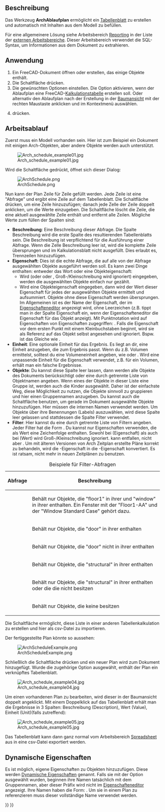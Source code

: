 <languages/>

{{Docnav/de
|[[BIM_Material/de|Material]]
|[[BIM_Preflight/de|Preflight]]
|[[BIM_Workbench/de|BIM]]
|IconL=BIM_Material.svg
|IconR=BIM_Preflight.png
|IconC=Workbench_BIM.svg
}}

{{GuiCommand
|Name=Arch Schedule
|Name=Arch Ablaufplan
|MenuLocation=Verwalten → Planung
|Workbenches=[[BIM_Workbench/de|BIM]]
|SeeAlso=
}}

<span id="Description"></span>
==Beschreibung==

Das Werkzeug '''ArchAblaufplan''' ermöglicht ein [[Spreadsheet_Workbench/de|Tabellenblatt]] zu erstellen und automatisch mit Inhalten aus dem Modell zu befüllen.

Für eine allgemeinere Lösung siehe Arbeitsbereich [https://github.com/furti/FreeCAD-Reporting/tree/master Reporting] in der Liste der [[External_workbenches/de|externen Arbeitsbereiche]]. Dieser Arbeitsbereich verwendet die SQL-Syntax, um Informationen aus dem Dokument zu extrahieren.

<span id="Usage"></span>
==Anwendung==

# Ein FreeCAD-Dokument öffnen oder erstellen, das einige Objekte enthält.
# Die Schaltfläche {{Button|[[Image:Arch_Schedule.svg|16px]] [[Arch_Schedule/de|Planung]]}} drücken.
# Die gewünschten Optionen einstellen. Die Option {{MenuCommand|Tabelle verknüpfen}} aktivieren, wenn der Ablaufplan eine FreeCAD-[[Spreadsheet_Workbench/de|Kalkulationstabelle]] erstellen soll. Oder alternativ den Ablaufplan nach der Erstellung in der [[Tree_view/de|Baumansicht]] mit der rechten Maustaste anklicken und {{MenuCommand|Kalkulationstabelle anhängen}} im Kontextmenü auswählen.
# {{Button|OK}} drücken.

<span id="Workflow"></span>
==Arbeitsablauf==

Zuerst muss ein Modell vorhanden sein. Hier ist zum Beispiel ein Dokument mit einigen Arch-Objekten, aber andere Objekte werden auch unterstützt.

[[Image:Arch_schedule_example01.jpg]]

Wird die Schaltfläche {{Button|[[Image:Arch_Schedule.svg|16px]] [[Arch_Schedule/de|Planung]]}} gedrückt, öffnet sich dieser Dialog:

[[Image:ArchSchedule.png]]

Nun kann der Plan Zeile für Zeile gefüllt werden. Jede Zeile ist eine "Abfrage" und ergibt eine Zeile auf dem Tabellenblatt. Die Schaltfläche {{Button|[[Image:List-add.svg|16px]] Zeile hinzufügen}} drücken, um eine Zeile hinzuzufügen; danach jede Zelle der Zeile doppelt anklicken, um die Werte einzugeben. Die Schaltfläche {{Button|[[Image:List-remove.svg|16px]] Zeile löschen}} löscht die Zeile, die eine aktuell ausgewählte Zelle enthält und {{Button|[[Image:Delete.svg|16px]] Löschen}} entfernt alle Zeilen. Mögliche Werte zum füllen der Spalten sind:

* '''Beschreibung''': Eine Beschreibung dieser Abfrage. Die Spalte Beschreibung wird die erste Spalte des resultierenden Tabellenblatts sein. Die Beschreibung ist verpflichtend für die Ausführung einer Abfrage. Wenn die Zelle Beschreibung leer ist, wird die komplette Zeile übersprungen und im Kalkulationsblatt nicht ausgefüllt. Dies erlaubt es, Trennzeilen hinzuzufügen.
* '''Eigenschaft''': Dies ist die echte Abfrage, die auf alle von der Abfrage ausgewählten Objekte ausgeführt werden soll. Es kann zwei Dinge enthalten: entweder das Wort {{incode|count}} oder eine Objekteigenschaft:
** Wird {{incode|count}} (oder {{incode|Count}} oder {{incode|COUNT}}, Groß-/Kleinschreibung wird ignoriert) eingegeben, werden die ausgewählten Objekte einfach nur gezählt.
** Wird eine Objekteigenschaft eingegeben, dann wird der Wert dieser Eigenschaft für jedes der ausgewählten Objekte ermittelt und aufsummiert. Objekte ohne diese Eigenschaft werden übersprungen. Im Allgemeinen ist es der Name der Eigenschaft, der im [[Property_editor/de|Eigenschafteneditor]] angezeigt wird, ohne Leerzeichen (z.B. tippt man {{incode|PerimeterLength}} in der Spalte Eigenschaft ein, wenn der Eigenschafteneditor die Eigenschaft {{incode|Perimeter Length}} für das Objekt anzeigt). Mit Punktnotation wird auf Eigenschaften von Eigenschaften zugegriffen: {{incode|EigenschaftDesObjekts.EigenschaftDerEigenschaft1.EigenschaftDerEigenschaft2}}. Falls die Eigenschaft vor dem ersten Punkt mit einem Kleinbuchstaben beginnt, wird sie als Referenz auf das Objekt selbst angesehen und ignoriert. Bspw. ist {{incode|object.Shape.Volume}} das Gleiche wie {{incode|Shape.Volume}}.
* '''Einheit''': Eine optionale Einheit für das Ergebnis. Es liegt an dir, eine Einheit anzugeben, die zum Ergebnis passt. Wenn du z.B. Volumen ermittelst, solltest du eine Volumeneinheit angeben, wie {{incode|m^3}} oder {{incode|m³}}. Wird eine unpassende Einheit für die Eigenschaft verwendet, z.B. {{incode|cm}} für ein Volumen, erhält man ein falsche Ergebnisse.
* '''Objekte''': Du kannst diese Spalte leer lassen, dann werden alle Objekte des Dokuments berücksichtigt oder eine durch {{incode|;}} getrennte Liste von Objektnamen angeben. Wenn eines der Objekte in dieser Liste eine Gruppe ist, werden auch die Kinder ausgewählt. Daher ist der einfachste Weg, diese Möglichkeit zu nutzen, die Objekte sinnvoll zu gruppieren und hier einen Gruppennamen anzugeben. Du kannst auch die Schaltfläche {{Button|[[Image:Edit-select-all.svg|16px]] Auswahl hinzufügen}} benutzen, um gerade im Dokument ausgewählte Objekte hinzuzufügen. Hier müssen die internen Namen verwendet werden. Um Objekte über ihre Benennungen (Labels) auszuwählen, wird diese Spalte leer gelassen und stattdessen die Spalte Filter verwendet.
* '''Filter''': Hier kannst du eine durch {{incode|;}} getrennte Liste von Filtern angeben. Jeder Filter hat die Form {{incode|property:value}}. Du kannst nur Eigenschaften verwenden, die als Wert eine Zeichenfolge enthalten. Sowohl bei {{incode|property}} (Eigenschaft) als auch bei {{incode|value}} (Wert) wird Groß-/Kleinschreibung ignoriert. {{incode|value}} kann entfallen, nicht aber {{incode|:}}. Um mit älteren Versionen von Arch Zeitplan erstellte Pläne korrekt zu behandeln, wird die {{incode|type}}-Eigenschaft in die {{incode|ifctype}}-Eigenschaft konvertiert. Es ist ratsam, nicht mehr {{incode|type}} in neuen Zeitplänen zu benutzen.

{| class="wikitable"
|+ Beispiele für Filter-Abfragen
|-
! Abfrage
! Beschreibung
|-
| {{incode|label:floor1;ifctype:window}}
| Behält nur Objekte, die "floor1" in ihrer {{PropertyData/de|Label}} und "window" in ihrer {{PropertyData/de|IFC Type}} enthalten. Ein Fenster mit der {{PropertyData/de|Label}} "Floor1-AA" und der {{PropertyData/de|IFC Type}} "Window Standard Case" gehört dazu.
|-
| {{incode|label:door}}
| Behält nur Objekte, die "door" in ihrer {{PropertyData/de|Label}} enthalten
|-
| {{incode|!label:door}}
| Behält nur Objekte, die "door" nicht in ihrer {{PropertyData/de|Label}} enthalten
|-
| {{incode|ifctype:structural}}
| Behält nur Objekte, die "structural" in ihrer {{PropertyData/de|IFC Type}} enthalten
|-
| {{incode|!ifctype:structural}}
| Behält nur Objekte, die "structural" in ihrer {{PropertyData/de|IFC Type}} enthalten oder die die {{PropertyData/de|IFC Type}} nicht besitzen
|-
| {{incode|!ifctype:}}
| Behält nur Objekte, die keine {{PropertyData/de|IFC Type}} besitzen
|}

Die Schaltfläche {{Button|[[Image:Document-open.svg|16px]] Importieren}} ermöglicht, diese Liste in einer anderen Tabellenkalkulation zu erstellen und hier als csv-Datei zu importieren.

Der fertiggestellte Plan könnte so aussehen:

[[Image:ArchScheduleExample.png]]

Schließlich die Schaltfläche {{Button|OK}} drücken und ein neuer Plan wird zum Dokument hinzugefügt. Wurde die zugehörige Option ausgewählt, enthält der Plan ein verknüpftes Tabellenblatt.

[[Image:Arch_schedule_example04.jpg]]

Um einen vorhandenen Plan zu bearbeiten, wird dieser in der Baumansicht doppelt angeklickt. Mit einem Doppelklick auf das Tabellenblatt erhält man die Ergebnisse in 3 Spalten: Beschreibung (Description), Wert (Value), Einheit (Unit)(falls zutreffend):

[[Image:Arch_schedule_example05.jpg]]

Das Tabellenblatt kann dann ganz normal vom Arbeitsbereich [[Spreadsheet_Workbench/de|Spreadsheet]] aus in eine csv-Datei exportiert werden.

<span id="Dynamic_properties"></span>
==Dynamische Eigenschaften==

Es ist möglich, eigene Eigenschaften zu Objekten hinzuzufügen. Diese werden [[Property_editor/de#Maßnahmen|Dynamische Eigenschaften]] genannt. Falls sie mit der Option {{MenuCommand|Prefix group name}} ausgewählt wurden, beginnen ihre Namen tatsächlich mit dem Gruppennamen, aber dieser Präfix wird nicht im [[Property_editor/de|Eigenschafteneditor]] angezeigt. Ihre Namen haben die Form: {{incode|NameOfGroup_NameOfProperty}}. Um sie in einem Plan zu referenzieren muss dieser vollständige Name verwendet werden.


{{Docnav/de
|[[BIM_Material/de|Material]]
|[[BIM_Preflight/de|Preflight]]
|[[BIM_Workbench/de|BIM]]
|IconL=BIM_Material.svg
|IconR=BIM_Preflight.png
|IconC=Workbench_BIM.svg
}}

{{BIM_Tools_navi{{#translation:}}}}
{{Userdocnavi{{#translation:}}}}